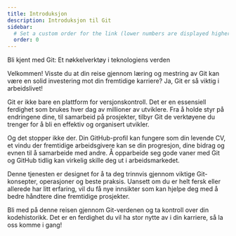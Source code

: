 ```yaml
---
title: Introduksjon
description: Introduksjon til Git
sidebar:
  # Set a custom order for the link (lower numbers are displayed higher up)
  order: 0
---
```


Bli kjent med Git: Et nøkkelverktøy i teknologiens verden

Velkommen! Visste du at din reise gjennom læring og mestring av Git kan være en solid investering mot din fremtidige karriere? Ja, Git er så viktig i arbeidslivet!

Git er ikke bare en plattform for versjonskontroll. Det er en essensiell ferdighet som brukes hver dag av millioner av utviklere. Fra å holde styr på endringene dine, til samarbeid på prosjekter, tilbyr Git de verktøyene du trenger for å bli en effektiv og organisert utvikler.

Og det stopper ikke der. Din GitHub-profil kan fungere som din levende CV, et vindu der fremtidige arbeidsgivere kan se din progresjon, dine bidrag og evnen til å samarbeide med andre. Å opparbeide seg gode vaner med Git og GitHub tidlig kan virkelig skille deg ut i arbeidsmarkedet.

Denne tjenesten er designet for å ta deg trinnvis gjennom viktige Git-konsepter, operasjoner og beste praksis. Uansett om du er helt fersk eller allerede har litt erfaring, vil du få nye innsikter som kan hjelpe deg med å bedre håndtere dine fremtidige prosjekter.

Bli med på denne reisen gjennom Git-verdenen og ta kontroll over din kodehistorikk. Det er en ferdighet du vil ha stor nytte av i din karriere, så la oss komme i gang!

<Experience />
<LikeThisPage />
